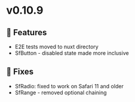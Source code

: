 
<Meta title="Releases/v0.10.9 - Latest/Change log" />

# v0.10.9

## 🚀 Features

- E2E tests moved to nuxt directory
- SfButton - disabled state made more inclusive

## 🐛 Fixes

- SfRadio: fixed to work on Safari 11 and older
- SfRange - removed optional chaining
